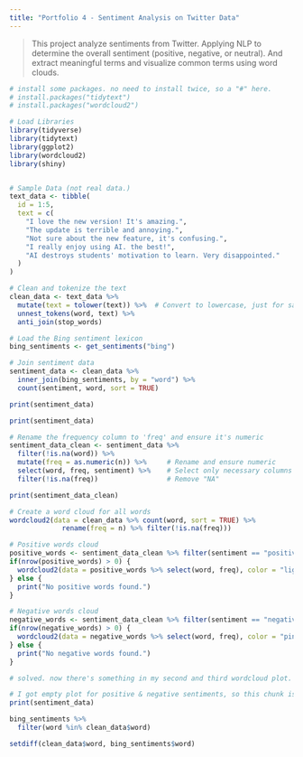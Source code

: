 ```yaml
---
title: "Portfolio 4 - Sentiment Analysis on Twitter Data"
---
```


> This project analyze sentiments from Twitter. Applying NLP to determine the overall sentiment (positive, negative, or neutral). And extract meaningful terms and visualize common terms using word clouds.


```r

# install some packages. no need to install twice, so a "#" here.
# install.packages("tidytext")
# install.packages("wordcloud2")

# Load Libraries
library(tidyverse)
library(tidytext)
library(ggplot2)
library(wordcloud2)
library(shiny)


# Sample Data (not real data.)
text_data <- tibble(
  id = 1:5,
  text = c(
    "I love the new version! It's amazing.",
    "The update is terrible and annoying.",
    "Not sure about the new feature, it's confusing.",
    "I really enjoy using AI. the best!",
    "AI destroys students' motivation to learn. Very disappointed."
  )
)

# Clean and tokenize the text
clean_data <- text_data %>%
  mutate(text = tolower(text)) %>%  # Convert to lowercase, just for safe.. 
  unnest_tokens(word, text) %>%     
  anti_join(stop_words)   

# Load the Bing sentiment lexicon
bing_sentiments <- get_sentiments("bing")

# Join sentiment data
sentiment_data <- clean_data %>%
  inner_join(bing_sentiments, by = "word") %>%
  count(sentiment, word, sort = TRUE)

print(sentiment_data)

print(sentiment_data)

# Rename the frequency column to 'freq' and ensure it's numeric
sentiment_data_clean <- sentiment_data %>%
  filter(!is.na(word)) %>%
  mutate(freq = as.numeric(n)) %>%     # Rename and ensure numeric
  select(word, freq, sentiment) %>%    # Select only necessary columns
  filter(!is.na(freq))                 # Remove "NA"

print(sentiment_data_clean)

# Create a word cloud for all words
wordcloud2(data = clean_data %>% count(word, sort = TRUE) %>% 
             rename(freq = n) %>% filter(!is.na(freq)))

# Positive words cloud
positive_words <- sentiment_data_clean %>% filter(sentiment == "positive")
if(nrow(positive_words) > 0) {
  wordcloud2(data = positive_words %>% select(word, freq), color = "lightgreen")
} else {
  print("No positive words found.")
}

# Negative words cloud
negative_words <- sentiment_data_clean %>% filter(sentiment == "negative")
if(nrow(negative_words) > 0) {
  wordcloud2(data = negative_words %>% select(word, freq), color = "pink")
} else {
  print("No negative words found.")
}

# solved. now there's something in my second and third wordcloud plot. 
```
```r
# I got empty plot for positive & negative sentiments, so this chunk is to check why that happens. 
print(sentiment_data)

bing_sentiments %>%
  filter(word %in% clean_data$word)

setdiff(clean_data$word, bing_sentiments$word)
```

